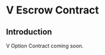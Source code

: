 <!-- KEYWORDS: V Escrow Smart Contract -->

# V Escrow Contract

## Introduction

V Option Contract coming soon.